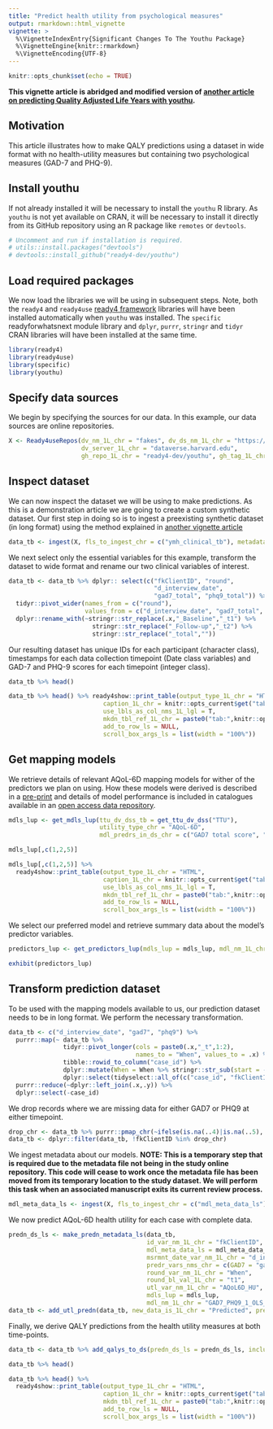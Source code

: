 ```yaml
---
title: "Predict health utility from psychological measures"
output: rmarkdown::html_vignette
vignette: >
  %\VignetteIndexEntry{Significant Changes To The Youthu Package}
  %\VignetteEngine{knitr::rmarkdown}
  %\VignetteEncoding{UTF-8}
---
```


```r
knitr::opts_chunk$set(echo = TRUE)
```

**This vignette article is abridged and modified version of [another article on predicting Quality Adjusted Life Years with youthu](https://ready4-dev.github.io/youthu/articles/Prediction_With_Mdls.html).**

## Motivation
This article illustrates how to make QALY predictions using a dataset in wide format with no health-utility measures but containing two psychological measures (GAD-7 and PHQ-9).

## Install youthu
If not already installed it will be necessary to install the `youthu` R library. As `youthu` is not yet available on CRAN, it will be necessary to install it directly from its GitHub repository using an R package like `remotes` or `devtools`.

```r
# Uncomment and run if installation is required.
# utils::install.packages("devtools") 
# devtools::install_github("ready4-dev/youthu")
```

## Load required packages
We now load the libraries we will be using in subsequent steps. Note, both the `ready4` and `ready4use` [ready4 framework](https://www.ready4-dev.com/) libraries will have been installed automatically when `youthu` was installed. The `specific` readyforwhatsnext module library and `dplyr`, `purrr`, `stringr` and `tidyr` CRAN libraries will have been installed at the same time.

```r
library(ready4)
library(ready4use)
library(specific)
library(youthu)
```

## Specify data sources
We begin by specifying the sources for our data. In this example, our data sources are online repositories.

```r
X <- Ready4useRepos(dv_nm_1L_chr = "fakes", dv_ds_nm_1L_chr = "https://doi.org/10.7910/DVN/HJXYKQ", 
                    dv_server_1L_chr = "dataverse.harvard.edu",
                    gh_repo_1L_chr = "ready4-dev/youthu", gh_tag_1L_chr = "v0.0.0.91125")
```

## Inspect dataset
We can now inspect the dataset we will be using to make predictions. As this is a demonstration article we are going to create a custom synthetic dataset. Our first step in doing so is to ingest a preexisting synthetic dataset (in long format) using the method explained in [another vignette article](https://ready4-dev.github.io/ready4use/articles/V_03.html)

```r
data_tb <- ingest(X, fls_to_ingest_chr = c("ymh_clinical_tb"), metadata_1L_lgl = F)
```

We next select only the essential variables for this example, transform the dataset to wide format and rename our two clinical variables of interest.

```r
data_tb <- data_tb %>% dplyr:: select(c("fkClientID", "round", 
                                        "d_interview_date", 
                                        "gad7_total", "phq9_total")) %>%
  tidyr::pivot_wider(names_from = c("round"), 
                     values_from = c("d_interview_date", "gad7_total", "phq9_total")) %>%
  dplyr::rename_with(~stringr::str_replace(.x,"_Baseline","_t1") %>% 
                       stringr::str_replace("_Follow-up","_t2") %>% 
                       stringr::str_replace("_total",""))
```

Our resulting dataset has unique IDs for each participant (character class), timestamps for each data collection timepoint (Date class variables) and GAD-7 and PHQ-9 scores for each timepoint (integer class).

```r
data_tb %>% head()
```

```r
data_tb %>% head() %>% ready4show::print_table(output_type_1L_chr = "HTML",
                          caption_1L_chr = knitr::opts_current$get("tab.cap"),
                          use_lbls_as_col_nms_1L_lgl = T,
                          mkdn_tbl_ref_1L_chr = paste0("tab:",knitr::opts_current$get("tab.id")),
                          add_to_row_ls = NULL,
                          scroll_box_args_ls = list(width = "100%")) 
```

## Get mapping models
We retrieve details of relevant AQoL-6D mapping models for wither of the predictors we plan on using. How these models were derived is described in a [pre-print](https://doi.org/10.1101/2021.07.07.21260129) and details of model performance is included in catalogues available in an [open access data repository](https://doi.org/10.7910/DVN/DKDIB0).

```r
mdls_lup <- get_mdls_lup(ttu_dv_dss_tb = get_ttu_dv_dss("TTU"),
                         utility_type_chr = "AQoL-6D",
                         mdl_predrs_in_ds_chr = c("GAD7 total score", "PHQ9 total score"))
```

```r
mdls_lup[,c(1,2,5)] 
```

```r
mdls_lup[,c(1,2,5)] %>% 
  ready4show::print_table(output_type_1L_chr = "HTML",
                          caption_1L_chr = knitr::opts_current$get("tab.cap"),
                          use_lbls_as_col_nms_1L_lgl = T,
                          mkdn_tbl_ref_1L_chr = paste0("tab:",knitr::opts_current$get("tab.id")),
                          add_to_row_ls = NULL,
                          scroll_box_args_ls = list(width = "100%")) 
```

We select our preferred model and retrieve summary data about the model's predictor variables.

```r
predictors_lup <- get_predictors_lup(mdls_lup = mdls_lup, mdl_nm_1L_chr = "GAD7_PHQ9_1_OLS_CLL")
```

```r
exhibit(predictors_lup)
```

## Transform prediction dataset
To be used with the mapping models available to us, our prediction dataset needs to be in long format. We perform the necessary transformation.

```r
data_tb <- c("d_interview_date", "gad7", "phq9") %>%
  purrr::map(~ data_tb %>%
               tidyr::pivot_longer(cols = paste0(.x,"_t",1:2), 
                                   names_to = "When", values_to = .x) %>%
               tibble::rowid_to_column("case_id") %>%
               dplyr::mutate(When = When %>% stringr::str_sub(start = -2L) %>% factor()) %>%
               dplyr::select(tidyselect::all_of(c("case_id", "fkClientID","When",.x)))) %>%
  purrr::reduce(~dplyr::left_join(.x,.y)) %>%
  dplyr::select(-case_id)
```
We drop records where we are missing data for either GAD7 or PHQ9 at either timepoint.

```r
drop_chr <- data_tb %>% purrr::pmap_chr(~ifelse(is.na(..4)|is.na(..5),..1,NA_character_)) %>% purrr::discard(is.na)
data_tb <- dplyr::filter(data_tb, !fkClientID %in% drop_chr)
```


We ingest metadata about our models. **NOTE: This is a temporary step that is required due to the metadata file not being in the study online repository. This code will cease to work once the metadata file has been moved from its temporary location to the study dataset. We will perform this task when an associated manuscript exits its current review process.**

```r
mdl_meta_data_ls <- ingest(X, fls_to_ingest_chr = c("mdl_meta_data_ls"), metadata_1L_lgl = F)
```


We now predict AQoL-6D health utility for each case with complete data.

```r
predn_ds_ls <- make_predn_metadata_ls(data_tb,
                                      id_var_nm_1L_chr = "fkClientID",
                                      mdl_meta_data_ls = mdl_meta_data_ls,
                                      msrmnt_date_var_nm_1L_chr = "d_interview_date",
                                      predr_vars_nms_chr = c(GAD7 = "gad7", PHQ9 = "phq9"),
                                      round_var_nm_1L_chr = "When",
                                      round_bl_val_1L_chr = "t1",
                                      utl_var_nm_1L_chr = "AQoL6D_HU",
                                      mdls_lup = mdls_lup,
                                      mdl_nm_1L_chr = "GAD7_PHQ9_1_OLS_CLL")
data_tb <- add_utl_predn(data_tb, new_data_is_1L_chr = "Predicted", predn_ds_ls = predn_ds_ls)
```

Finally, we derive QALY predictions from the health utility measures at both time-points.

```r
data_tb <- data_tb %>% add_qalys_to_ds(predn_ds_ls = predn_ds_ls, include_predrs_1L_lgl = F, reshape_1L_lgl = T)
```

```r
data_tb %>% head() 
```
```r
data_tb %>% head() %>%
  ready4show::print_table(output_type_1L_chr = "HTML",
                          caption_1L_chr = knitr::opts_current$get("tab.cap"),
                          mkdn_tbl_ref_1L_chr = paste0("tab:",knitr::opts_current$get("tab.id")),
                          add_to_row_ls = NULL,
                          scroll_box_args_ls = list(width = "100%"))
```

